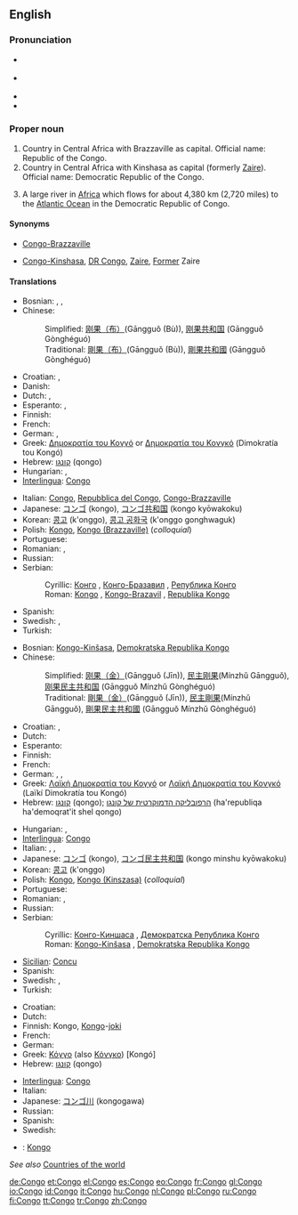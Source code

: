 ==English==

===Pronunciation===
* {{a|RP}} {{IPA|/ˈkɒŋɡəʊ/}}
* {{a|US}} {{IPA|/ˈkɑːŋɡoʊ/}}
* {{audio|en-us-Congo.ogg|Audio (US)}}
* {{rhymes|ɒŋɡəʊ}}

===Proper noun===
{{en-proper noun}}
{{wikipedia}}

# Country in Central Africa with Brazzaville as capital. Official name: Republic of the Congo.
# Country in Central Africa with Kinshasa as capital (formerly [[Zaire]]). Official name: Democratic Republic of the Congo.
# {{rivers}} A large river in [[Africa]] which flows for about 4,380 km (2,720 miles) to the [[Atlantic Ocean]] in the Democratic Republic of Congo.

====Synonyms====
* {{sense|country with Brazzaville as capital}} [[Congo-Brazzaville]]
* {{sense|country with Kinshasa as capital}} [[Congo-Kinshasa]], [[DR Congo]], {{qualifier|formerly}} [[Zaire]], [[Former]] Zaire

====Translations====
{{trans-top|country with Brazzaville as capital}}
* Bosnian: {{t-|bs|Kongo|m}}, {{t-|bs|Kongo-Brazavil|m}}, {{t-|bs|Republika Kongo|f}}
* Chinese:
*: Simplified: [[刚果（布）]](Gāngguǒ (Bù)), [[刚果共和国]] (Gāngguǒ Gònghéguó)
*: Traditional: [[剛果（布）]](Gāngguǒ (Bù)), [[剛果共和國]] (Gāngguǒ Gònghéguó)
* Croatian: {{t-|hr|Republika Kongo|f}}, {{t-|hr|Kongo Brazzaville}}
* Danish: {{t-|da|Congo}}
* Dutch: {{t+|nl|Kongo}}, {{t-|nl|Kongo-Brazzaville}}
* Esperanto: {{t-|eo|Kongo-Brazavilo|xs=Esperanto}}, {{t-|eo|Kongolo-Brazavilo|xs=Esperanto}}
* Finnish: {{t+|fi|Kongo}}
* French: {{t+|fr|Congo}}
* German: {{t+|de|Kongo}}, {{t+|de|Republik Kongo|f}}
* Greek: [[Δημοκρατία του Κογγό]] or [[Δημοκρατία του Κονγκό]] (Dimokratía tou Kongó) {{f}}
* Hebrew: [[קונגו]] (qongo)
* Hungarian: {{t+|hu|Kongó}}, {{t+|hu|Kongói Köztársaság}}
* [[Interlingua]]: [[Congo#Interlingua|Congo]]
{{trans-mid}}
* Italian: [[Congo#Italian|Congo]], [[w:it:Repubblica_del_Congo|Repubblica del Congo]], [[Congo-Brazzaville]]
* Japanese: [[コンゴ]] (kongo), [[コンゴ共和国]] (kongo kyōwakoku)
* Korean: [[콩고]] (k'onggo), [[콩고 공화국]] (k'onggo gonghwaguk)
* Polish: [[Kongo#Polish|Kongo]], [[Kongo (Brazzaville)]] (''colloquial'')
* Portuguese: {{t+|pt|Congo-Brazzaville}}
* Romanian: {{t-|ro|Congo}}, {{t-|ro|Congo Brazzaville}}
* Russian: {{t+|ru|Конго|m|tr=Kóngo|sc=Cyrl}}
* Serbian:
*: Cyrillic: [[Конго]] {{m}}, [[Конго-Бразавил]] {{m}}, [[Република Конго]] {{f}}
*: Roman: [[Kongo#Serbian|Kongo]] {{m}}, [[Kongo-Brazavil]] {{m}}, [[Republika Kongo]] {{f}}
* Spanish: {{t+|es|Congo|m}}
* Swedish: {{t+|sv|Kongo-Brazzaville}}, {{t+|sv|Republiken Kongo}}
* Turkish: {{t+|tr|Kongo}}
{{trans-bottom}}

{{trans-top|country with Kinshasa as capital}}
* Bosnian: [[Kongo-Kinšasa]], [[Demokratska Republika Kongo]] {{f}}
* Chinese:
*: Simplified: [[刚果（金）]](Gāngguǒ (Jīn)), [[民主刚果]](Mínzhǔ Gāngguǒ), [[刚果民主共和国]] (Gāngguǒ Mínzhǔ Gònghéguó)
*: Traditional: [[剛果（金）]](Gāngguǒ (Jīn)), [[民主剛果]](Mínzhǔ Gāngguǒ), [[剛果民主共和國]] (Gāngguǒ Mínzhǔ Gònghéguó)
* Croatian: {{t-|hr|Demokratska Republika Kongo|f}}, {{t-|hr|Kongo-Kinshasa}}
* Dutch: {{t+|nl|Kongo}}
* Esperanto: {{t-|eo|Kongo-Kinŝasa|xs=Esperanto}}
* Finnish: {{t+|fi|Kongo}}
* French: {{t+|fr|Congo}}
* German: {{t+|de|Kongo}}, {{t+|de|Demokratische Republik Kongo|f}}, {{t-|de|Zaire}}
* Greek: [[Λαϊκή Δημοκρατία του Κογγό]] or [[Λαϊκή Δημοκρατία του Κονγκό]] (Laïkí Dimokratía tou Kongó) {{f}}
* Hebrew: [[קונגו]] (qongo); [[הרפובליקה הדמוקרטית של קונגו]] (ha'republiqa ha'demoqrat'it shel qongo)
{{trans-mid}}
* Hungarian: {{t+|hu|Kongó}}, {{t+|hu|Kongói Demokratikus Köztársaság}}
* [[Interlingua]]: [[Congo#Interlingua|Congo]]
* Italian: {{t+|it|Congo}}, {{t-|it|Repubblica Democratica del Congo}}, {{t-|it|Congo-Kinshasa}}
* Japanese: [[コンゴ]] (kongo), [[コンゴ民主共和国]] (kongo minshu kyōwakoku)
* Korean: [[콩고]] (k'onggo)
* Polish: [[Kongo#Polish|Kongo]], [[Kongo (Kinszasa)]] (''colloquial'')
* Portuguese: {{t+|pt|Congo-Kinshasa}}
* Romanian: {{t-|ro|Congo}}, {{t-|ro|Congo Kinshasa}}
* Russian: {{t+|ru|Конго|m|tr=Kóngo|sc=Cyrl}}
* Serbian:
*: Cyrillic: [[Конго-Киншаса]] {{f}}, [[Демократска Република Конго]] {{f}}
*: Roman: [[Kongo-Kinšasa]] {{f}}, [[Demokratska Republika Kongo]] {{f}}
* [[Sicilian]]: [[Concu]] {{m}}
* Spanish: {{t+|es|República Democrática del Congo|f}}
* Swedish: {{t+|sv|Kongo-Kinshasa}}, {{t+|sv|Demokratiska Republiken Kongo}}
* Turkish: {{t+|tr|Kongo}}
{{trans-bottom}}

{{trans-top|river}}
* Croatian: {{t-|hr|Kongo|m}}
* Dutch: {{t+|nl|Kongo}}
* Finnish: Kongo, [[Kongo#Finnish|Kongo]]-[[joki]]
* French: {{t+|fr|Congo}}
* German: {{t+|de|Kongo|m}}
* Greek: [[Κόγγο]] (also [[Κόνγκο]]) [Kongó] {{m}}
* Hebrew: [[קונגו]] (qongo)
{{trans-mid}}
* [[Interlingua]]: [[Congo#Interlingua|Congo]]
* Italian: {{t+|it|Congo}}
* Japanese: [[コンゴ川]] (kongogawa)
* Russian: {{t+|ru|Конго|m|tr=Kóngo|sc=Cyrl}}
* Spanish: {{t+|es|Congo|m}}
* Swedish: {{t+|sv|Kongo}}
{{trans-bottom}}

{{checktrans}}

* {{ttbc|Breton}}: [[Kongo#Breton|Kongo]]

''See also'' [[Appendix:Countries of the world|Countries of the world]]

[[de:Congo]]
[[et:Congo]]
[[el:Congo]]
[[es:Congo]]
[[eo:Congo]]
[[fr:Congo]]
[[gl:Congo]]
[[io:Congo]]
[[id:Congo]]
[[it:Congo]]
[[hu:Congo]]
[[nl:Congo]]
[[pl:Congo]]
[[ru:Congo]]
[[fi:Congo]]
[[tt:Congo]]
[[tr:Congo]]
[[zh:Congo]]